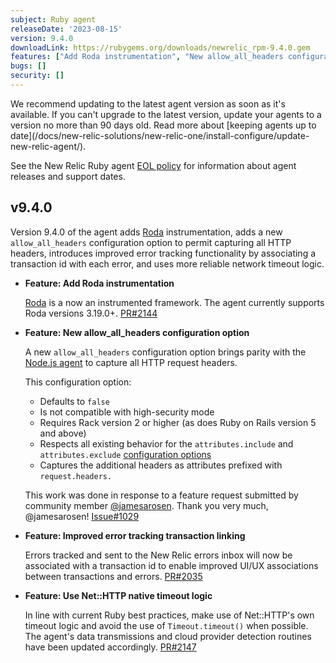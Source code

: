 ```yaml
---
subject: Ruby agent
releaseDate: '2023-08-15'
version: 9.4.0
downloadLink: https://rubygems.org/downloads/newrelic_rpm-9.4.0.gem
features: ["Add Roda instrumentation", "New allow_all_headers configuration option", "Improved error tracking transaction linking", "Use Net::HTTP native timeout logic"]
bugs: []
security: []
---
```


<Callout variant="important">
  We recommend updating to the latest agent version as soon as it's available. If you can't upgrade to the latest version, update your agents to a version no more than 90 days old. Read more about [keeping agents up to date](/docs/new-relic-solutions/new-relic-one/install-configure/update-new-relic-agent/).

  See the New Relic Ruby agent [EOL policy](https://docs.newrelic.com/docs/apm/agents/ruby-agent/getting-started/ruby-agent-eol-policy/) for information about agent releases and support dates.
</Callout>

## v9.4.0

Version 9.4.0 of the agent adds [Roda](https://roda.jeremyevans.net/) instrumentation, adds a new `allow_all_headers` configuration option to permit capturing all HTTP headers, introduces improved error tracking functionality by associating a transaction id with each error, and uses more reliable network timeout logic.

- **Feature: Add Roda instrumentation**

  [Roda](https://roda.jeremyevans.net/) is a now an instrumented framework. The agent currently supports Roda versions 3.19.0+. [PR#2144](https://github.com/newrelic/newrelic-ruby-agent/pull/2144)

- **Feature: New allow_all_headers configuration option**

  A new `allow_all_headers` configuration option brings parity with the [Node.js agent](https://docs.newrelic.com/docs/release-notes/agent-release-notes/nodejs-release-notes/node-agent-270/) to capture all HTTP request headers.
  
  This configuration option:
    * Defaults to `false`
    * Is not compatible with high-security mode
    * Requires Rack version 2 or higher (as does Ruby on Rails version 5 and above) 
    * Respects all existing behavior for the `attributes.include` and `attributes.exclude` [configuration options](https://docs.newrelic.com/docs/apm/agents/ruby-agent/configuration/ruby-agent-configuration/#attributes)
    * Captures the additional headers as attributes prefixed with `request.headers.`
  
  This work was done in response to a feature request submitted by community member [@jamesarosen](https://github.com/jamesarosen). Thank you very much, @jamesarosen! [Issue#1029](https://github.com/newrelic/newrelic-ruby-agent/issues/1029)

- **Feature: Improved error tracking transaction linking**

  Errors tracked and sent to the New Relic errors inbox will now be associated with a transaction id to enable improved UI/UX associations between transactions and errors. [PR#2035](https://github.com/newrelic/newrelic-ruby-agent/pull/2035) 

- **Feature: Use Net::HTTP native timeout logic**

  In line with current Ruby best practices, make use of Net::HTTP's own timeout logic and avoid the use of `Timeout.timeout()` when possible. The agent's data transmissions and cloud provider detection routines have been updated accordingly. [PR#2147](https://github.com/newrelic/newrelic-ruby-agent/pull/2147)


